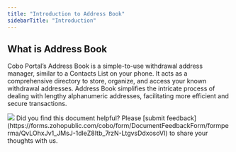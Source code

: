 ```yaml
---
title: "Introduction to Address Book"
sidebarTitle: "Introduction"
---
```


## What is Address Book

Cobo Portal’s Address Book is a simple-to-use withdrawal address manager, similar to a Contacts List on your phone. It acts as a comprehensive directory to store, organize, and access your known withdrawal addresses. Address Book simplifies the intricate process of dealing with lengthy alphanumeric addresses, facilitating more efficient and secure transactions.

<img src="/en/images/address-book/what-is-address-book.png" className="screenshot_full_screen"/>
<Tip>Did you find this document helpful? Please [submit feedback](https://forms.zohopublic.com/cobo/form/DocumentFeedbackForm/formperma/QvLOhxJv1_JMsJ-1dleZ8Itb_7rzN-LtgvsDdxosoVI) to share your thoughts with us.</Tip>